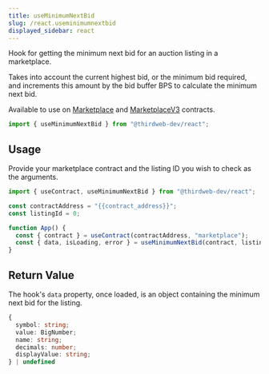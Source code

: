 ```yaml
---
title: useMinimumNextBid
slug: /react.useminimumnextbid
displayed_sidebar: react
---
```


Hook for getting the minimum next bid for an auction listing in a marketplace.

Takes into account the current highest bid, or the minimum bid required, and increments this amount by the bid buffer BPS to calculate the minimum next bid.

Available to use on
[Marketplace](https://thirdweb.com/thirdweb.eth/Marketplace) and [MarketplaceV3](https://thirdweb.com/thirdweb.eth/MarketplaceV3) contracts.

```jsx
import { useMinimumNextBid } from "@thirdweb-dev/react";
```

## Usage

Provide your marketplace contract and the listing ID you wish to check as the arguments.

```jsx
import { useContract, useMinimumNextBid } from "@thirdweb-dev/react";

const contractAddress = "{{contract_address}}";
const listingId = 0;

function App() {
  const { contract } = useContract(contractAddress, "marketplace");
  const { data, isLoading, error } = useMinimumNextBid(contract, listingId);
}
```

## Return Value

The hook's `data` property, once loaded, is an object containing the minimum next bid for the listing.

```ts
{
  symbol: string;
  value: BigNumber;
  name: string;
  decimals: number;
  displayValue: string;
} | undefined
```
